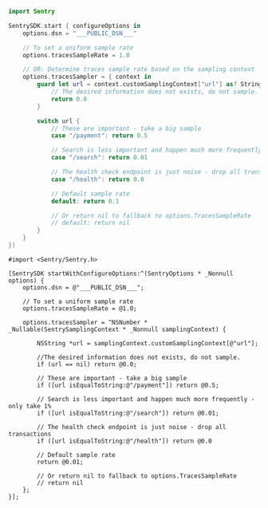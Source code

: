 ```swift {tabTitle:Swift}
import Sentry

SentrySDK.start { configureOptions in
    options.dsn = "___PUBLIC_DSN___"

    // To set a uniform sample rate
    options.tracesSampleRate = 1.0

    // OR: Determine traces sample rate based on the sampling context
    options.tracesSampler = { context in
        guard let url = context.customSamplingContext["url"] as? String else {
            // The desired information does not exists, do not sample.
            return 0.0
        }

        switch url {
            // These are important - take a big sample
            case "/payment": return 0.5

            // Search is less important and happen much more frequently - only take 1%
            case "/search": return 0.01

            // The health check endpoint is just noise - drop all transactions
            case "/health": return 0.0

            // Default sample rate
            default: return 0.1

            // Or return nil to fallback to options.TracesSampleRate
            // default: return nil
        }
    }
})
```

```objc {tabTitle:Objective-C}
#import <Sentry/Sentry.h>

[SentrySDK startWithConfigureOptions:^(SentryOptions * _Nonnull options) {
    options.dsn = @"___PUBLIC_DSN___";

    // To set a uniform sample rate
    options.tracesSampleRate = @1.0;

    options.tracesSampler = ^NSNumber * _Nullable(SentrySamplingContext * _Nonnull samplingContext) {

        NSString *url = samplingContext.customSamplingContext[@"url"];

        //The desired information does not exists, do not sample.
        if (url == nil) return @0.0;

        // These are important - take a big sample
        if ([url isEqualToString:@"/payment"]) return @0.5;

        // Search is less important and happen much more frequently - only take 1%
        if ([url isEqualToString:@"/search"]) return @0.01;

        // The health check endpoint is just noise - drop all transactions
        if ([url isEqualToString:@"/health"]) return @0.0

        // Default sample rate
        return @0.01;

        // Or return nil to fallback to options.TracesSampleRate
        // return nil
    };
}];
```
